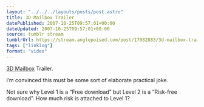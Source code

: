 ```yaml
---
layout: "../../../layouts/posts/post.astro"
title: 3D Mailbox Trailer
datePublished: 2007-10-25T09:57:01+00:00
dateUpdated: 2007-10-25T09:57:01+00:00
source: tumblr stream
tumblrUrl: https://stream.anglepoised.com/post/17082883/3d-mailbox-trailer-im-convinced-this-must-be
tags: ["linklog"]
format: "video"
---
```



<YouTube id="https://www.youtube.com/watch?v=JxF8c_spdCk" />

[3D Mailbox][1] Trailer.

I&rsquo;m convinced this must be some sort of elaborate practical joke.

Not sure why Level 1 is a &ldquo;Free download&rdquo; but Level 2 is a &ldquo;Risk-free download&rdquo;. How much risk is attached to Level 1?

[1]: http://www.3dmailbox.com/
